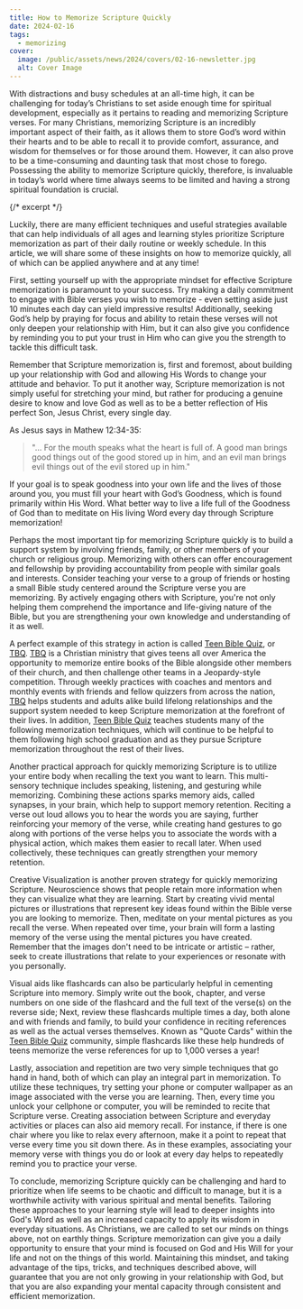 ```yaml
---
title: How to Memorize Scripture Quickly
date: 2024-02-16
tags:
  - memorizing
cover:
  image: /public/assets/news/2024/covers/02-16-newsletter.jpg
  alt: Cover Image
---
```


With distractions and busy schedules at an all-time high, it can be challenging for today’s Christians to set aside enough time for spiritual development, especially as it pertains to reading and memorizing Scripture verses. For many Christians, memorizing Scripture is an incredibly important aspect of their faith, as it allows them to store God’s word within their hearts and to be able to recall it to provide comfort, assurance, and wisdom for themselves or for those around them. However, it can also prove to be a time-consuming and daunting task that most chose to forego. Possessing the ability to memorize Scripture quickly, therefore, is invaluable in today’s world where time always seems to be limited and having a strong spiritual foundation is crucial.

{/* excerpt */}

Luckily, there are many efficient techniques and useful strategies available that can help individuals of all ages and learning styles prioritize Scripture memorization as part of their daily routine or weekly schedule. In this article, we will share some of these insights on how to memorize quickly, all of which can be applied anywhere and at any time!

First, setting yourself up with the appropriate mindset for effective Scripture memorization is paramount to your success. Try making a daily commitment to engage with Bible verses you wish to memorize - even setting aside just 10 minutes each day can yield impressive results! Additionally, seeking God’s help by praying for focus and ability to retain these verses will not only deepen your relationship with Him, but it can also give you confidence by reminding you to put your trust in Him who can give you the strength to tackle this difficult task.

Remember that Scripture memorization is, first and foremost, about building up your relationship with God and allowing His Words to change your attitude and behavior. To put it another way, Scripture memorization is not simply useful for stretching your mind, but rather for producing a genuine desire to know and love God as well as to be a better reflection of His perfect Son, Jesus Christ, every single day.

As Jesus says in Mathew 12:34-35: 

>"… For the mouth speaks what the heart is full of. A good man brings good things out of the good stored up in him, and an evil man brings evil things out of the evil stored up in him."

If your goal is to speak goodness into your own life and the lives of those around you, you must fill your heart with God’s Goodness, which is found primarily within His Word. What better way to live a life full of the Goodness of God than to meditate on His living Word every day through Scripture memorization!

Perhaps the most important tip for memorizing Scripture quickly is to build a support system by involving friends, family, or other members of your church or religious group. Memorizing with others can offer encouragement and fellowship by providing accountability from people with similar goals and interests. Consider teaching your verse to a group of friends or hosting a small Bible study centered around the Scripture verse you are memorizing. By actively engaging others with Scripture, you're not only helping them comprehend the importance and life-giving nature of the Bible, but you are strengthening your own knowledge and understanding of it as well.

A perfect example of this strategy in action is called [Teen Bible Quiz](https://www.biblequiz.com), or [TBQ](https://www.biblequiz.com). [TBQ](https://www.biblequiz.com) is a Christian ministry that gives teens all over America the opportunity to memorize entire books of the Bible alongside other members of their church, and then challenge other teams in a Jeopardy-style competition. Through weekly practices with coaches and mentors and monthly events with friends and fellow quizzers from across the nation, [TBQ](https://www.biblequiz.com) helps students and adults alike build lifelong relationships and the support system needed to keep Scripture memorization at the forefront of their lives. In addition, [Teen Bible Quiz](https://www.biblequiz.com) teaches students many of the following memorization techniques, which will continue to be helpful to them following high school graduation and as they pursue Scripture memorization throughout the rest of their lives.

Another practical approach for quickly memorizing Scripture is to utilize your entire body when recalling the text you want to learn. This multi-sensory technique includes speaking, listening, and gesturing while memorizing. Combining these actions sparks memory aids, called synapses, in your brain, which help to support memory retention. Reciting a verse out loud allows you to hear the words you are saying, further reinforcing your memory of the verse, while creating hand gestures to go along with portions of the verse helps you to associate the words with a physical action, which makes them easier to recall later. When used collectively, these techniques can greatly strengthen your memory retention.

Creative Visualization is another proven strategy for quickly memorizing Scripture. Neuroscience shows that people retain more information when they can visualize what they are learning. Start by creating vivid mental pictures or illustrations that represent key ideas found within the Bible verse you are looking to memorize. Then, meditate on your mental pictures as you recall the verse. When repeated over time, your brain will form a lasting memory of the verse using the mental pictures you have created. Remember that the images don't need to be intricate or artistic – rather, seek to create illustrations that relate to your experiences or resonate with you personally.

Visual aids like flashcards can also be particularly helpful in cementing Scripture into memory. Simply write out the book, chapter, and verse numbers on one side of the flashcard and the full text of the verse(s) on the reverse side; Next, review these flashcards multiple times a day, both alone and with friends and family, to build your confidence in reciting references as well as the actual verses themselves. Known as "Quote Cards" within the [Teen Bible Quiz](https://www.biblequiz.com) community, simple flashcards like these help hundreds of teens memorize the verse references for up to 1,000 verses a year!

Lastly, association and repetition are two very simple techniques that go hand in hand, both of which can play an integral part in memorization. To utilize these techniques, try setting your phone or computer wallpaper as an image associated with the verse you are learning. Then, every time you unlock your cellphone or computer, you will be reminded to recite that Scripture verse. Creating association between Scripture and everyday activities or places can also aid memory recall. For instance, if there is one chair where you like to relax every afternoon, make it a point to repeat that verse every time you sit down there. As in these examples, associating your memory verse with things you do or look at every day helps to repeatedly remind you to practice your verse.

To conclude, memorizing Scripture quickly can be challenging and hard to prioritize when life seems to be chaotic and difficult to manage, but it is a worthwhile activity with various spiritual and mental benefits. Tailoring these approaches to your learning style will lead to deeper insights into God's Word as well as an increased capacity to apply its wisdom in everyday situations. As Christians, we are called to set our minds on things above, not on earthly things. Scripture memorization can give you a daily opportunity to ensure that your mind is focused on God and His Will for your life and not on the things of this world. Maintaining this mindset, and taking advantage of the tips, tricks, and techniques described above, will guarantee that you are not only growing in your relationship with God, but that you are also expanding your mental capacity through consistent and efficient memorization.
